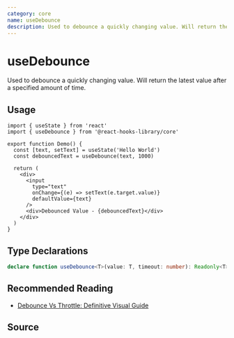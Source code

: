 ```yaml
---
category: core
name: useDebounce
description: Used to debounce a quickly changing value. Will return the latest value after a specified amount of time.
---
```



<Playground>
  <Demo />
</Playground>

# useDebounce

Used to debounce a quickly changing value. Will return the latest value after a specified amount of time.

## Usage

```tsx
import { useState } from 'react'
import { useDebounce } from '@react-hooks-library/core'

export function Demo() {
  const [text, setText] = useState('Hello World')
  const debouncedText = useDebounce(text, 1000)

  return (
    <div>
      <input
        type="text"
        onChange={(e) => setText(e.target.value)}
        defaultValue={text}
      />
      <div>Debounced Value - {debouncedText}</div>
    </div>
  )
}
```

## Type Declarations

```typescript
declare function useDebounce<T>(value: T, timeout: number): Readonly<T>
```

## Recommended Reading

- [Debounce Vs Throttle: Definitive Visual Guide](https://redd.one/blog/debounce-vs-throttle)

## Source

<Source name="useDebounce" pkg="core"/>
